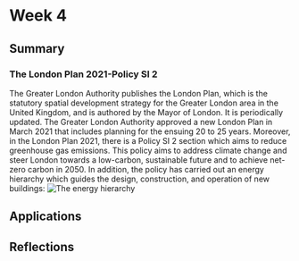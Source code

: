 # Week 4

## Summary

### The London Plan 2021-Policy SI 2

The Greater London Authority publishes the London Plan, which is the statutory spatial development strategy for the Greater London area in the United Kingdom, and is authored by the Mayor of London. It is periodically updated. The Greater London Authority approved a new London Plan in March 2021 that includes planning for the ensuing 20 to 25 years. Moreover, in the London Plan 2021, there is a Policy SI 2 section which aims to reduce greenhouse gas emissions. This policy aims to address climate change and steer London towards a low-carbon, sustainable future and to achieve net-zero carbon in 2050. In addition, the policy has carried out an energy hierarchy which guides the design, construction, and operation of new buildings: ![The energy hierarchy](屏幕截图%202024-02-08%20162138.jpg)

## Applications

## Reflections
